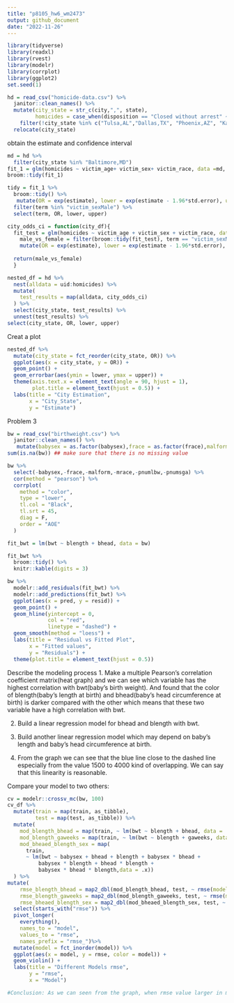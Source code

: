 ```yaml
---
title: "p8105_hw6_wm2473"
output: github_document
date: "2022-11-26"
---
```


```r
library(tidyverse)
library(readxl)
library(rvest)
library(modelr)
library(corrplot)
library(ggplot2)
set.seed(1)
```

```r
hd = read_csv("homicide-data.csv") %>% 
  janitor::clean_names() %>% 
  mutate(city_state = str_c(city,",", state), 
         homicides = case_when(disposition == "Closed without arrest" ~ "unsolved homicides", disposition == "Open/No arrest" ~ "unsolved homicides", disposition == "Closed by arrest" ~ "solved homicides"), victim_age = as.numeric(victim_age), homicides = as.factor(homicides)) %>% 
    filter(!city_state %in% c("Tulsa,AL","Dallas,TX", "Phoenix,AZ", "Kansas City,MO"),victim_race %in% c("Black","White")) %>% 
  relocate(city_state)
```

obtain the estimate and confidence interval 
```r
md = hd %>% 
  filter(city_state %in% "Baltimore,MD") 
fit_1 = glm(homicides ~ victim_age+ victim_sex+ victim_race, data =md, family= binomial()) 
broom::tidy(fit_1)

tidy = fit_1 %>% 
  broom::tidy() %>% 
   mutate(OR = exp(estimate), lower = exp(estimate - 1.96*std.error), upper = exp(estimate + 1.96*std.error)) %>% 
  filter(term %in% "victim_sexMale") %>% 
  select(term, OR, lower, upper)
```


```r
city_odds_ci = function(city_df){
  fit_test = glm(homicides ~ victim_age + victim_sex + victim_race, data =city_df, family= binomial())  
    male_vs_female = filter(broom::tidy(fit_test), term == "victim_sexMale") %>% 
    mutate(OR = exp(estimate), lower = exp(estimate - 1.96*std.error), upper = exp(estimate + 1.96*std.error))
    
  return(male_vs_female)
  }
```

```r
nested_df = hd %>%
  nest(alldata = uid:homicides) %>% 
  mutate(
    test_results = map(alldata, city_odds_ci)
  ) %>% 
  select(city_state, test_results) %>% 
  unnest(test_results) %>% 
select(city_state, OR, lower, upper)
```

Creat a plot
```r
nested_df %>%
  mutate(city_state = fct_reorder(city_state, OR)) %>%
  ggplot(aes(x = city_state, y = OR)) +
  geom_point() +
  geom_errorbar(aes(ymin = lower, ymax = upper)) +
  theme(axis.text.x = element_text(angle = 90, hjust = 1), 
        plot.title = element_text(hjust = 0.5)) +
  labs(title = "City Estimation",
       x = "City_State",
       y = "Estimate") 
```


Problem 3
```r
bw = read_csv("birthweight.csv") %>% 
  janitor::clean_names() %>% 
   mutate(babysex = as.factor(babysex),frace = as.factor(frace),malform = as.factor(malform), mrace = as.factor(mrace)) 
sum(is.na(bw)) ## make sure that there is no missing value
```



```r
bw %>%
  select(-babysex,-frace,-malform,-mrace,-pnumlbw,-pnumsga) %>%
  cor(method = "pearson") %>%
  corrplot(
    method = "color",
    type = "lower",
    tl.col = "Black",
    tl.srt = 45,
    diag = F,
    order = "AOE"
  )
```


```r
fit_bwt = lm(bwt ~ blength + bhead, data = bw) 

fit_bwt %>%   
  broom::tidy() %>% 
  knitr::kable(digits = 3)
```

```r
bw %>%
  modelr::add_residuals(fit_bwt) %>%
  modelr::add_predictions(fit_bwt) %>%
  ggplot(aes(x = pred, y = resid)) +
  geom_point() +
  geom_hline(yintercept = 0,
             col = "red",
             linetype = "dashed") +
  geom_smooth(method = "loess") +
  labs(title = "Residual vs Fitted Plot",
       x = "Fitted values",
       y = "Residuals") +
  theme(plot.title = element_text(hjust = 0.5))
```

Describe the modeling process
1. Make a multiple Pearson’s correlation coefficient matrix(heat graph) and we can see which variable has the highest correlation with bwt(baby’s birth weight). And found that the color of blength(baby’s length at birth) and bhead(baby’s head circumference at birth) is darker compared with the other which means that these two variable have a high correlation with bwt.

2. Build a linear regression model for bhead and blength with bwt.

3. Build another linear regression model which may depend on baby’s length and baby’s head circumference at birth.

4. From the graph we can see that the blue line close to the dashed line especially from the value 1500 to 4000 kind of overlapping. We can say that this linearity is reasonable. 



Compare your model to two others:
```r
cv = modelr::crossv_mc(bw, 100) 
cv_df %>%
  mutate(train = map(train, as_tibble),
         test = map(test, as_tibble)) %>%
  mutate(
    mod_blength_bhead = map(train, ~ lm(bwt ~ blength + bhead, data = .x)),
    mod_blength_gaweeks = map(train, ~ lm(bwt ~ blength + gaweeks, data = .x)),
    mod_bheaed_blength_sex = map(
      train,
      ~ lm(bwt ~ babysex + bhead + blength + babysex * bhead + 
          babysex * blength + bhead * blength + 
          babysex * bhead * blength,data = .x))
  ) %>%  
mutate(
    rmse_blength_bhead = map2_dbl(mod_blength_bhead, test, ~ rmse(model = .x, data = .y)),
    rmse_blength_gaweeks = map2_dbl(mod_blength_gaweeks, test, ~ rmse(model = .x, data = .y)),
    rmse_bheaed_blength_sex = map2_dbl(mod_bheaed_blength_sex, test, ~ rmse(model = .x, data = .y))) %>% 
  select(starts_with("rmse")) %>% 
  pivot_longer(
    everything(),
    names_to = "model", 
    values_to = "rmse",
    names_prefix = "rmse_")%>% 
  mutate(model = fct_inorder(model)) %>% 
  ggplot(aes(x = model, y = rmse, color = model)) + 
  geom_violin() + 
  labs(title = "Different Models rmse",
       y = "rmse",
       x = "Model") 

#Conclusion: As we can seen from the graph, when rmse value larger in model 2, model 1 and 3 is more accurate. We can conclude that the error rate of linear regression model 2 is high.
```

